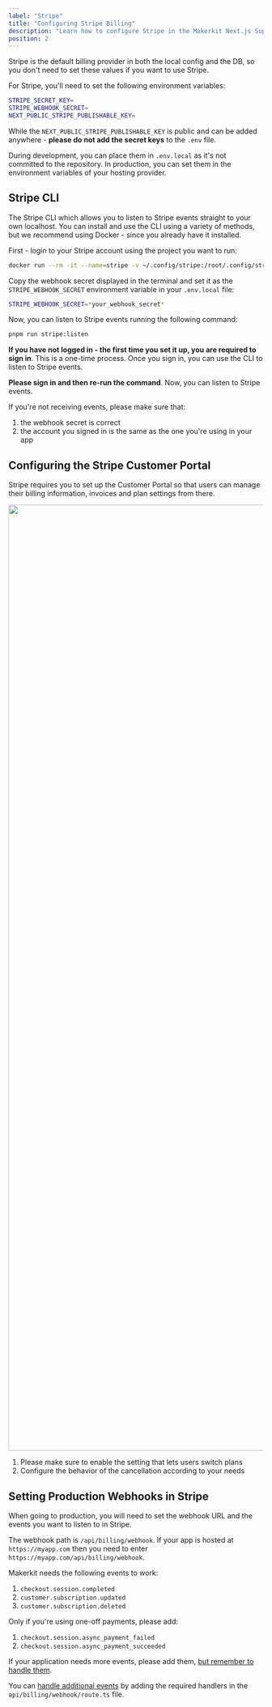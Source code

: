 ```yaml
---
label: "Stripe"
title: "Configuring Stripe Billing"
description: "Learn how to configure Stripe in the Makerkit Next.js Supabase SaaS Kit"
position: 2
---
```


Stripe is the default billing provider in both the local config and the DB, so you don't need to set these values if you want to use Stripe.

For Stripe, you'll need to set the following environment variables:

```bash
STRIPE_SECRET_KEY=
STRIPE_WEBHOOK_SECRET=
NEXT_PUBLIC_STRIPE_PUBLISHABLE_KEY=
```

While the `NEXT_PUBLIC_STRIPE_PUBLISHABLE_KEY` is public and can be added anywhere - **please do not add the secret keys** to the `.env` file.

During development, you can place them in `.env.local` as it's not committed to the repository. In production, you can set them in the environment variables of your hosting provider.

## Stripe CLI

The Stripe CLI which allows you to listen to Stripe events straight to your own localhost. You can install and use the CLI using a variety of methods, but we recommend using Docker - since you already have it installed.

First - login to your Stripe account using the project you want to run:

```bash
docker run --rm -it --name=stripe -v ~/.config/stripe:/root/.config/stripe stripe/stripe-cli:latest login
```

Copy the webhook secret displayed in the terminal and set it as the `STRIPE_WEBHOOK_SECRET` environment variable in your `.env.local` file:

```bash
STRIPE_WEBHOOK_SECRET=*your_webhook_secret*
```

Now, you can listen to Stripe events running the following command:

```bash
pnpm run stripe:listen
```

**If you have not logged in - the first time you set it up, you are required to sign in**. This is a one-time process. Once you sign in, you can use the CLI to listen to Stripe events.

**Please sign in and then re-run the command**. Now, you can listen to Stripe events.

If you're not receiving events, please make sure that:

1. the webhook secret is correct
2. the account you signed in is the same as the one you're using in your app

## Configuring the Stripe Customer Portal

Stripe requires you to set up the Customer Portal so that users can manage their billing information, invoices and plan settings from there.

<Image src='/assets/images/docs/stripe-customer-portal.webp' width="2712" height="1870" />

1. Please make sure to enable the setting that lets users switch plans
2. Configure the behavior of the cancellation according to your needs

## Setting Production Webhooks in Stripe

When going to production, you will need to set the webhook URL and the events you want to listen to in Stripe.

The webhook path is `/api/billing/webhook`. If your app is hosted at `https://myapp.com` then you need to enter `https://myapp.com/api/billing/webhook`.

Makerkit needs the following events to work:

1. `checkout.session.completed`
2. `customer.subscription.updated`
3. `customer.subscription.deleted`

Only if you're using one-off payments, please add:

1. `checkout.session.async_payment_failed`
2. `checkout.session.async_payment_succeeded`

If your application needs more events, please add them, [but remember to handle them](billing-webhooks).

You can [handle additional events](billing-webhooks) by adding the required handlers in the `api/billing/webhook/route.ts` file.
